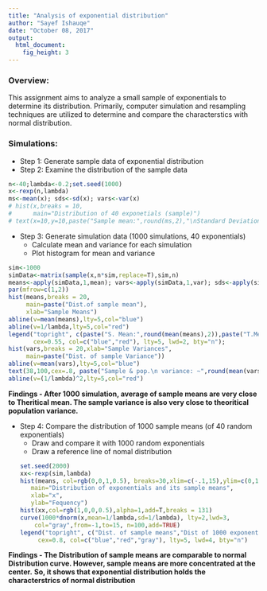 ```yaml
---
title: "Analysis of exponential distribution"
author: "Sayef Ishauqe"
date: "October 08, 2017"
output: 
  html_document: 
    fig_height: 3
---
```


### Overview: 
This assignment aims to analyze a small sample of exponentials to determine its
distribution. Primarily, computer simulation and resampling techniques are 
utilized to determine and compare the characterstics with normal distribution.

### Simulations: 
* Step 1: Generate sample data of exponential distribution
* Step 2: Examine the distribution of the sample data
```r
n<-40;lambda<-0.2;set.seed(1000)
x<-rexp(n,lambda)
ms<-mean(x); sds<-sd(x); vars<-var(x)
# hist(x,breaks = 10, 
#      main="Distribution of 40 exponetials (sample)")
# text(x=10,y=10,paste("Sample mean:",round(ms,2),"\nStandard Deviation:",round(sds,2)))
```

* Step 3: Generate simulation data (1000 simulations, 40 exponentials)
     + Calculate mean and variance for each simulation
     + Plot histogram for mean and variance

```r
sim<-1000
simData<-matrix(sample(x,n*sim,replace=T),sim,n)
means<-apply(simData,1,mean); vars<-apply(simData,1,var); sds<-apply(simData,1,sd)
par(mfrow=c(1,2))
hist(means,breaks = 20,
     main=paste("Dist.of sample mean"),
     xlab="Sample Means")
abline(v=mean(means),lty=5,col="blue")
abline(v=1/lambda,lty=5,col="red")
legend("topright", c(paste("S. Mean:",round(mean(means),2)),paste("T.Mean:",1/lambda)),
       cex=0.55, col=c("blue","red"), lty=5, lwd=2, bty="n");
hist(vars,breaks = 20,xlab="Sample Variances",
     main=paste("Dist. of sample Variance"))
abline(v=mean(vars),lty=5,col="blue")
text(38,100,cex=.8, paste("Sample & pop.\n variance: ~",round(mean(vars),0)))
abline(v=(1/lambda)^2,lty=5,col="red")

```

**Findings - After 1000 simulation, average of sample means are very close to ** 
**Theritical mean. The sample variance is also very close to theoritical** 
**population variance.**

* Step 4: Compare the distribution of 1000 sample means (of 40 random 
exponentials)
     + Draw and compare it with 1000 random exponentials
     + Draw a reference line of nomal distribution
```r
set.seed(2000)
xx<-rexp(sim,lambda)
hist(means, col=rgb(0,0,1,0.5), breaks=30,xlim=c(-.1,15),ylim=c(0,100),
     main="Distribution of exponentials and its sample means",
     xlab="x",
     ylab="Fequency")
hist(xx,col=rgb(1,0,0,0.5),alpha=1,add=T,breaks = 131)
curve(1000*dnorm(x,mean=1/lambda,sd=1/lambda), lty=2,lwd=3,
      col="gray",from=-1,to=15, n=100,add=TRUE)
legend("topright", c("Dist. of sample means","Dist of 1000 exponentials","Normal Distribution"),
       cex=0.8, col=c("blue","red","gray"), lty=5, lwd=4, bty="n")
```

**Findings - The Distribution of sample means are comparable to normal**
**Distribution curve. However, sample means are more concentrated at the center.**
**So, it shows that exponential distribution holds the characterstrics of normal distribution**